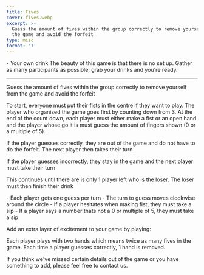 ```yaml
---
title: Fives
cover: fives.webp
excerpt: >-
  Guess the amount of fives within the group correctly to remove yourself from
  the game and avoid the forfeit
type: misc
format: '1'
---
```


<GameHero
  cover="/BeerGoggleGames/images/fives.webp"
  alt="Fives"
/>

<GameSection title="Equipment" icon="/BeerGoggleGames/images/liquor.webp">
-   Your own drink
</GameSection>

<GameSection title="Setup" icon="/BeerGoggleGames/images/settings.webp">
The beauty of this game is that there is no set up. Gather as many participants as possible, grab your drinks and you're ready.

* * *
</GameSection>

<GameSection title="Aim of the Game" icon="/BeerGoggleGames/images/target.webp">
<p>Guess the amount of fives within the group correctly to remove yourself from the game and avoid the forfeit</p>
</GameSection>

<GameSection title="How to Play" icon="/BeerGoggleGames/images/question.webp">
To start, everyone must put their fists in the centre if they want to play. The player who organised the game goes first by counting down from 3. At the end of the count down, each player must either make a fist or an open hand and the player whose go it is must guess the amount of fingers shown (0 or a multiple of 5).

If the player guesses correctly, they are out of the game and do not have to do the forfeit. The next player then takes their turn

If the player guesses incorrectly, they stay in the game and the next player must take their turn

This continues until there are is only 1 player left who is the loser. The loser must then finish their drink
</GameSection>

<GameSection title="Rules" icon="/BeerGoggleGames/images/rules.webp">
-   Each player gets one guess per turn
-   The turn to guess moves clockwise around the circle
-   If a player hesitates when making fist, they must take a sip
-   If a player says a number thats not a 0 or multiple of 5, they must take a sip
</GameSection>

<GameSection title="Special Edition" icon="/BeerGoggleGames/images/special.webp">
<p>Add an extra layer of excitement to your game by playing:</p>
</GameSection>

<GameSection title="**Double Handed**" icon="/BeerGoggleGames/images/question.webp">
<p>Each player plays with two hands which means twice as many fives in the game. Each time a player guesses correctly, 1 hand is removed.</p>
</GameSection>

<ShareButtons title="Fives" />

<FeedbackCard>
<p>If you think we've missed certain details out of the game or you have something to add, please feel free to contact us.</p>
</FeedbackCard>
